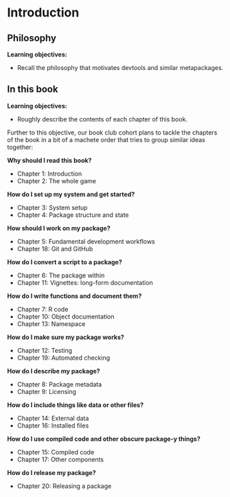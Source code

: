 # Introduction

## Philosophy

:::LO
**Learning objectives:**

* Recall the philosophy that motivates devtools and similar metapackages.
:::

## In this book

:::LO
**Learning objectives:**

* Roughly describe the contents of each chapter of this book.
:::

Further to this objective, our book club cohort plans to tackle the chapters of the book in a bit of a machete order that tries to group similar ideas together:

**Why should I read this book?**

* Chapter 1: Introduction
* Chapter 2: The whole game

**How do I set up my system and get started?**

* Chapter 3: System setup
* Chapter 4: Package structure and state

**How should I work on my package?**

* Chapter 5: Fundamental development workflows
* Chapter 18: Git and GitHub

**How do I convert a script to a package?**

* Chapter 6: The package within
* Chapter 11: Vignettes: long-form documentation

**How do I write functions and document them?**

* Chapter 7: R code
* Chapter 10: Object documentation
* Chapter 13: Namespace

**How do I make sure my package works?**

* Chapter 12: Testing
* Chapter 19: Automated checking

**How do I describe my package?**

* Chapter 8: Package metadata
* Chapter 9: Licensing

**How do I include things like data or other files?**

* Chapter 14: External data
* Chapter 16: Installed files

**How do I use compiled code and other obscure package-y things?**

* Chapter 15: Compiled code
* Chapter 17: Other components

**How do I release my package?**

* Chapter 20: Releasing a package
